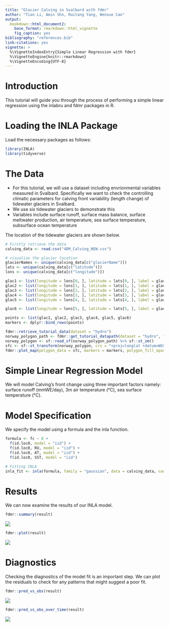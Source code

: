 ```yaml
---
title: "Glacier Calving in Svalbard with fdmr"
author: "Tian Li, Amin Shn, Ruitang Yang, Wenxue Cao"
output: 
  bookdown::html_document2:
    base_format: rmarkdown::html_vignette
    fig_caption: yes
bibliography: "references.bib"
link-citations: yes
vignette: >
  %\VignetteIndexEntry{Simple Linear Regression with fdmr}
  %\VignetteEngine{knitr::rmarkdown}
  %\VignetteEncoding{UTF-8}
---
```


# Introduction

This tutorial will guide you through the process of performing a simple linear regression using the inlabru and fdmr packages in R. 

# Loading the INLA Package
Load the necessary packages as follows:

```r
library(INLA)
library(tidyverse)
```

# The Data

- For this tutorial, we will use a dataset including envrionmental variables measured in Svalbard. Specifically we want to check the controlling climatic parameters for calving front variability (length change) of tidewater glaciers in Svalbard.
- We use six tidewater glaciers to demonstrate this
- Variables include surface runoff, surface mass balance, surface meltwater production, air temperature, sea surface temperature, subsurface ocean temperature

The location of the tidewater glaciers are shown below. 

```r
# Firstly retrieve the data
calving_data <- read.csv("4DM_Calving_NEW.csv")

# visualize the glacier location
glacierNames <- unique(calving_data[c("glacierName")])
lats <- unique(calving_data[c("latitude")])
lons <- unique(calving_data[c("longitude")])

glac1 <- list(longitude = lons[0, ], latitude = lats[0, ], label = glacierNames[0, ])
glac2 <- list(longitude = lons[1, ], latitude = lats[1, ], label = glacierNames[1, ])
glac3 <- list(longitude = lons[2, ], latitude = lats[2, ], label = glacierNames[2, ])
glac4 <- list(longitude = lons[3, ], latitude = lats[3, ], label = glacierNames[3, ])
glac5 <- list(longitude = lons[4, ], latitude = lats[4, ], label = glacierNames[4, ])

glac6 <- list(longitude = lons[5, ], latitude = lats[5, ], label = glacierNames[5, ])

points <- list(glac1, glac2, glac3, glac4, glac5, glac6)
markers <- dplyr::bind_rows(points)

fdmr::retrieve_tutorial_data(dataset = "hydro")
norway_polygon_path <- fdmr::get_tutorial_datapath(dataset = "hydro", filename = "Kvilldal_Catch_Boundary.geojson")
norway_polygon <- sf::read_sf(norway_polygon_path) %>% sf::st_zm()
sfc <- sf::st_transform(norway_polygon, crs = "+proj=longlat +datum=WGS84")
fdmr::plot_map(polygon_data = sfc, markers = markers, polygon_fill_opacity = 0.5)
```

# Simple Linear Regression Model

We will model Calving's front change using three important factors namely: surface runoff (mmWE/day), 3m air temperature (°C), sea surface temperature (°C).

# Model Specification

We specify the model using a formula and the inla function.

```r
formula <- fc ~ 0 +
  f(id.loc0, model = "iid") +
  f(id.loc0, RU, model = "iid") +
  f(id.loc0, AT, model = "iid") +
  f(id.loc0, SST, model = "iid")

# Fitting INLA
inla_fit <- inla(formula, family = "gaussian", data = calving_data, control.predictor = list(compute = TRUE))
```

# Results

We can now examine the results of our INLA model.

```r
fdmr::summary(result)
```
![](summary_res.png)

```r
fdmr::plot(result)
```
![](coefs.png)

# Diagnostics

Checking the diagnostics of the model fit is an important step. We can plot the residuals to check for any patterns that might suggest a poor fit.

```r
fdmr::pred_vs_obs(result)
```
![](obs_vs_preds.png)

```r
fdmr::pred_vs_obs_over_time(result)
```

![](obs_vs_preds_time.png)




